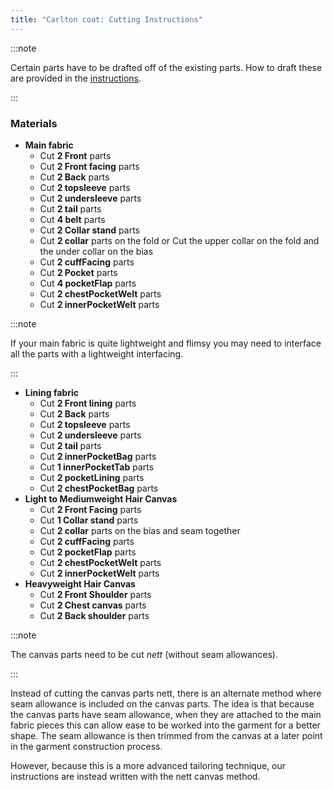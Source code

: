 ```yaml
---
title: "Carlton coat: Cutting Instructions"
---
```


:::note


Certain parts have to be drafted off of the existing parts. How to draft these are provided in the [instructions](/docs/designs/carlton/instructions).

:::

### Materials

- **Main fabric**
  - Cut **2 Front** parts
  - Cut **2 Front facing** parts
  - Cut **2 Back** parts
  - Cut **2 topsleeve** parts
  - Cut **2 undersleeve** parts
  - Cut **2 tail** parts
  - Cut **4 belt** parts
  - Cut **2 Collar stand** parts
  - Cut **2 collar** parts on the fold or Cut the upper collar on the fold and the under collar on the bias
  - Cut **2 cuffFacing** parts
  - Cut **2 Pocket** parts
  - Cut **4 pocketFlap** parts
  - Cut **2 chestPocketWelt** parts
  - Cut **2 innerPocketWelt** parts

:::note


If your main fabric is quite lightweight and flimsy you may need to interface all the parts with a lightweight interfacing.

:::

- **Lining fabric**
  - Cut **2 Front lining** parts
  - Cut **2 Back** parts
  - Cut **2 topsleeve** parts
  - Cut **2 undersleeve** parts
  - Cut **2 tail** parts
  - Cut **2 innerPocketBag** parts
  - Cut **1 innerPocketTab** parts
  - Cut **2 pocketLining** parts
  - Cut **2 chestPocketBag** parts
- **Light to Mediumweight Hair Canvas**
  - Cut **2 Front Facing** parts
  - Cut **1 Collar stand** parts
  - Cut **2 collar** parts on the bias and seam together
  - Cut **2 cuffFacing** parts
  - Cut **2 pocketFlap** parts
  - Cut **2 chestPocketWelt** parts
  - Cut **2 innerPocketWelt** parts
- **Heavyweight Hair Canvas**
  - Cut **2 Front Shoulder** parts
  - Cut **2 Chest canvas** parts
  - Cut **2 Back shoulder** parts

:::note


The canvas parts need to be cut _nett_ (without seam allowances).

:::

<Comment by="Benjamin F.">

Instead of cutting the canvas parts nett, there is an alternate
method where seam allowance is included on the canvas parts.
The idea is that because the canvas parts have seam allowance,
when they are attached to the main fabric pieces this can allow
ease to be worked into the garment for a better shape.
The seam allowance is then trimmed from the canvas at a later point
in the garment construction process.

However, because this is a more advanced tailoring technique,
our instructions are instead written with the nett canvas method.

</Comment>
